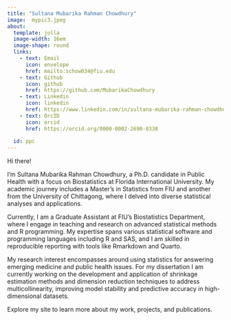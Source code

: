 ```yaml
---
title: "Sultana Mubarika Rahman Chowdhury"
image:  mypic3.jpeg
about: 
  template: jolla
  image-width: 16em
  image-shape: round
  links: 
    - text: Email
      icon: envelope
      href: mailto:schow034@fiu.edu
    - text: Github
      icon: github
      href: https://github.com/MubarikaChowdhury
    - text: Linkedin
      icon: linkedin
      href: https://www.linkedin.com/in/sultana-mubarika-rahman-chowdhury-3a4876155/ 
    - text: OrcID
      icon: orcid
      href: https://orcid.org/0000-0002-2690-8338
    
  id: ppc
---
```


::: {#ppc}

Hi there!

I’m Sultana Mubarika Rahman Chowdhury, a Ph.D. candidate in Public Health with a focus on Biostatistics at Florida International University. My academic journey includes a Master’s in Statistics from FIU and another from the University of Chittagong, where I delved into diverse statistical analyses and applications.

Currently, I am a Graduate Assistant at FIU’s Biostatistics Department, where I engage in teaching and research on advanced statistical methods and R programming. My expertise spans various statistical software and programming languages including R and SAS, and I am skilled in reproducible reporting with tools like Rmarkdown and Quarto. 

My research interest encompasses around using statistics for answering emerging medicine and public health issues. For my dissertation I am currently working on the development and application of shrinkage estimation methods and dimension reduction techniques to address multicollinearity, improving model stability and predictive accuracy in high-dimensional datasets.

Explore my site to learn more about my work, projects, and publications.

:::
